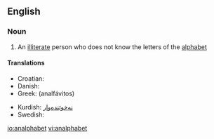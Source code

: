 ==English==

===Noun===
{{en-noun}}

# An [[illiterate]] person who does not know the letters of the [[alphabet]]

====Translations====
{{top}}
* Croatian: {{t-|hr|analfabet|m}}
* Danish: {{t+|da|analfabet|c}}
* Greek: {{t|el|αναλφάβητος}} (analfávitos)
{{mid}}
* Kurdish: [[نه‌خوێنده‌وار]]
* Swedish: {{t+|sv|analfabet|c}}
{{bottom}}

[[io:analphabet]]
[[vi:analphabet]]